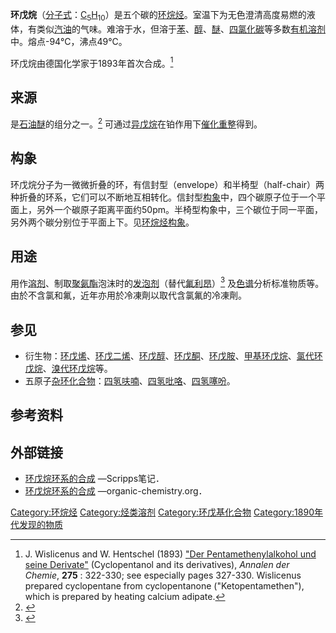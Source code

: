 {{Chembox
| ImageFileL1=Cyclopentane2d.png
| ImageSizeL1=125px
| ImageFileR1=Cyclopentane3d.png
| ImageSizeR1=125px
| ImageFile2=Cyclopentane3D.png
| ImageSize2=250px
| IUPACName = Cyclopentane
| OtherNames = 五亚甲基
| Section1= {{Chembox Identifiers
| CASNo = 287-92-3
| CASNo_Ref = {{cascite|correct|CAS}}
|  PubChem  =  9253
|  SMILES  =  C1CCCC1
|  RTECS  =  GY2390000
|  ChemSpiderID_Ref  = {{chemspidercite|correct|chemspider}}|  ChemSpiderID  =  8896
|  InChI  =  1/C5H10/c1-2-4-5-3-1/h1-5H2
|  InChIKey  =  RGSFGYAAUTVSQA-UHFFFAOYAL
|  StdInChI_Ref  = {{stdinchicite|correct|chemspider}}|  StdInChI  =  1S/C5H10/c1-2-4-5-3-1/h1-5H2
|  StdInChIKey_Ref  = {{stdinchicite|correct|chemspider}}|  StdInChIKey  =  RGSFGYAAUTVSQA-UHFFFAOYSA-N
|  ChEBI_Ref  = {{ebicite|correct|EBI}}|  ChEBI  =  23492
|  EINECS  =  206-016-6
}}
| Section2= {{Chembox Properties
| Formula = C<sub>5</sub>H<sub>10</sub>
| MolarMass = 70.1
| Appearance = 无色澄清液体
| Density = 0.751 g/cm<sup>3</sup>
| MeltingPt = −94 °C
| BoilingPtC = 49
| Solubility = 难溶
| pKa = ~45
| pKb =
  }}
| Section3= {{Chembox Hazards
| MainHazards = 可燃性
| FlashPt =
| Autoignition =
  }}
| Section8 = {{Chembox Related
| OtherCpds = [[环丙烷|环丙烷]]、[[环丁烷|环丁烷]]、<br />[[环己烷|环己烷]]
  }}
}}
'''环戊烷'''（[[分子式|分子式]]：[[碳|C]]<sub>5</sub>[[氢|H]]<sub>10</sub>）是五个碳的[[环烷烃|环烷烃]]。室温下为无色澄清高度易燃的液体，有类似[[汽油|汽油]]的气味。难溶于水，但溶于[[苯|苯]]、[[醇|醇]]、[[醚|醚]]、[[四氯化碳|四氯化碳]]等多数[[有机溶剂|有机溶剂]]中。熔点-94°C，沸点49°C。

环戊烷由德国化学家{{le|约翰内斯·维斯利克纳斯|Johannes Wislicenus}}于1893年首次合成。<ref>J. Wislicenus and W. Hentschel (1893) [http://babel.hathitrust.org/cgi/pt?id=mdp.39015026322613;view=1up;seq=332 "Der Pentamethenylalkohol und seine Derivate"] (Cyclopentanol and its derivatives), ''Annalen der Chemie'', '''275''' : 322-330; see especially pages 327-330. Wislicenus prepared cyclopentane from cyclopentanone ("Ketopentamethen"), which is prepared by heating calcium adipate.</ref>

== 来源 ==

是[[石油醚|石油醚]]的组分之一。<ref>{{cite web|url= http://www.chemyq.com/xz/xz11/109178smrmm.htm|title= 环戊烷；Cyclopentane；pentamethylene|accessdate= 2008-12-25|author= |date= |work= |publisher= Chemyq（化工引擎）|archive-date= 2008-12-06|archive-url= https://web.archive.org/web/20081206035331/http://www.chemyq.com/xz/xz11/109178smrmm.htm|dead-url= no}}</ref> 可通过[[异戊烷|异戊烷]]在铂作用下[[催化重整|催化重整]]得到。

== 构象 ==

环戊烷分子为一微微折叠的环，有信封型（envelope）和半椅型（half-chair）两种折叠的环系，它们可以不断地互相转化。信封型[[构象|构象]]中，四个碳原子位于一个平面上，另外一个碳原子距离平面约50pm。半椅型构象中，三个碳位于同一平面，另外两个碳分别位于平面上下。见[[环烷烃构象|环烷烃构象]]。

== 用途 ==

用作[[溶剂|溶剂]]、制取[[聚氨酯|聚氨酯]]泡沫时的[[发泡剂|发泡剂]]（替代[[氟利昂|氟利昂]]）<ref name=greenpeace>{{cite web|url=http://archive.greenpeace.org/ozone/excuse/20excuse.html |title=No Excuses |accessdate=2008-12-25 |work=[[绿色和平|绿色和平]]（Greenpeace）网站 |publisher= |date= |deadurl=yes |archiveurl=https://web.archive.org/web/20081127143033/http://archive.greenpeace.org/ozone/excuse/20excuse.html |archivedate=2008-11-27 }}</ref> 及[[色谱|色谱]]分析标准物质等。由於不含氯和氟，近年亦用於冷凍劑以取代含氯氟的冷凍劑。

== 参见 ==

* 衍生物：[[环戊烯|环戊烯]]、[[环戊二烯|环戊二烯]]、[[环戊醇|环戊醇]]、[[环戊酮|环戊酮]]、[[环戊胺|环戊胺]]、[[甲基环戊烷|甲基环戊烷]]、[[氯代环戊烷|氯代环戊烷]]、[[溴代环戊烷|溴代环戊烷]]等。
* 五原子[[杂环化合物|杂环化合物]]：[[四氢呋喃|四氢呋喃]]、[[四氢吡咯|四氢吡咯]]、[[四氢噻吩|四氢噻吩]]。

== 参考资料 ==
{{reflist}}

== 外部链接 ==

* [http://www.scripps.edu/chem/baran/images/grpmtgpdf/Omalley_Feb_05.pdf 环戊烷环系的合成] {{Wayback|url=http://www.scripps.edu/chem/baran/images/grpmtgpdf/Omalley_Feb_05.pdf |date=20080509075854 }}—Scripps笔记．
* [https://www.organic-chemistry.org/synthesis/C1C/cyclic/alkanes/cyclopentanes.shtm 环戊烷环系的合成] {{Wayback|url=https://www.organic-chemistry.org/synthesis/C1C/cyclic/alkanes/cyclopentanes.shtm |date=20180803164023 }}—organic-chemistry.org．

{{环烷烃}}
{{环状化合物}}

{{Authority control}}
[[Category:环烷烃|Category:环烷烃]]
[[Category:烃类溶剂|Category:烃类溶剂]]
[[Category:环戊基化合物|Category:环戊基化合物]]
[[Category:1890年代发现的物质|Category:1890年代发现的物质]]
